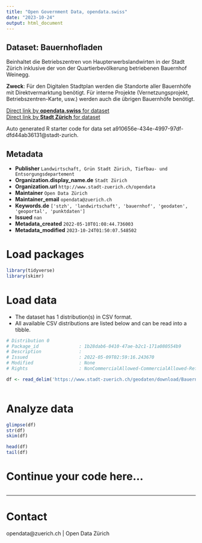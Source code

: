 ```yaml
---
title: "Open Government Data, opendata.swiss"
date: "2023-10-24"
output: html_document
---
```


## Dataset: Bauernhofladen

Beinhaltet die Betriebszentren von Haupterwerbslandwirten in der Stadt Zürich inklusive der von der Quartierbevölkerung betriebenen Bauernhof Weinegg.


**Zweck**: Für den Digitalen Stadtplan werden die Standorte aller Bauernhöfe mit Direktvermarktung benötigt. Für interne Projekte (Vernetzungsprojekt, Betriebszentren-Karte, usw.) werden auch die übrigen Bauernhöfe benötigt.

[Direct link by **opendata.swiss** for dataset](https://opendata.swiss/de/dataset/bauernhofladen)<br>
[Direct link by **Stadt Zürich** for dataset](https://data.stadt-zuerich.ch/dataset/geo_bauernhofladen)

Auto generated R starter code for data set a910656e-434e-4997-97df-dfd44ab36131@stadt-zurich.

## Metadata

- **Publisher** `Landwirtschaft, Grün Stadt Zürich, Tiefbau- und Entsorgungsdepartement`
- **Organization.display_name.de** `Stadt Zürich`
- **Organization.url** `http://www.stadt-zuerich.ch/opendata`
- **Maintainer** `Open Data Zürich`
- **Maintainer_email** `opendata@zuerich.ch`
- **Keywords.de** `['stzh', 'landwirtschaft', 'bauernhof', 'geodaten', 'geoportal', 'punktdaten']`
- **Issued** `nan`
- **Metadata_created** `2022-05-10T01:08:44.736003`
- **Metadata_modified** `2023-10-24T01:50:07.548502`


# Load packages

```r

library(tidyverse)
library(skimr)

```

# Load data

-   The dataset has 1 distribution(s) in CSV format.
-   All available CSV distributions are listed below and can be read into a tibble.

```r

# Distribution 0
# Package_id               : 1b28dab6-0410-47ae-b2c1-171a080554b9
# Description              : 
# Issued                   : 2022-05-09T02:59:16.243670
# Modified                 : None
# Rights                   : NonCommercialAllowed-CommercialAllowed-ReferenceNotRequired

df <- read_delim('https://www.stadt-zuerich.ch/geodaten/download/Bauernhofladen?format=10008')



```

# Analyze data

```r

glimpse(df)
str(df)
skim(df)

head(df)
tail(df)

```

# Continue your code here...

```r

```

------------------------------------------------------------------------

# Contact

opendata@zuerich.ch | Open Data Zürich
